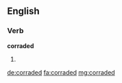 ==English==

===Verb===
'''corraded'''

# {{past of|corrade}}

[[de:corraded]]
[[fa:corraded]]
[[mg:corraded]]